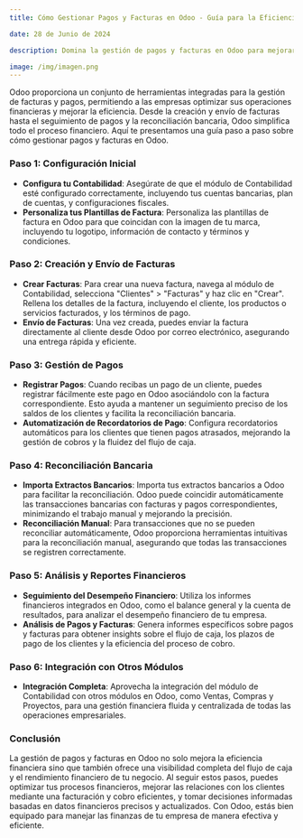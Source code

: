 ```yaml
---
title: Cómo Gestionar Pagos y Facturas en Odoo - Guía para la Eficiencia Financiera

date: 28 de Junio de 2024

description: Domina la gestión de pagos y facturas en Odoo para mejorar la eficiencia financiera de tu negocio. Aprende a crear, enviar y hacer seguimiento de facturas, así como a gestionar pagos de manera efectiva.

image: /img/imagen.png
---
```


Odoo proporciona un conjunto de herramientas integradas para la gestión de facturas y pagos, permitiendo a las empresas optimizar sus operaciones financieras y mejorar la eficiencia. Desde la creación y envío de facturas hasta el seguimiento de pagos y la reconciliación bancaria, Odoo simplifica todo el proceso financiero. Aquí te presentamos una guía paso a paso sobre cómo gestionar pagos y facturas en Odoo.

### **Paso 1: Configuración Inicial**

- **Configura tu Contabilidad**: Asegúrate de que el módulo de Contabilidad esté configurado correctamente, incluyendo tus cuentas bancarias, plan de cuentas, y configuraciones fiscales.
- **Personaliza tus Plantillas de Factura**: Personaliza las plantillas de factura en Odoo para que coincidan con la imagen de tu marca, incluyendo tu logotipo, información de contacto y términos y condiciones.

### **Paso 2: Creación y Envío de Facturas**

- **Crear Facturas**: Para crear una nueva factura, navega al módulo de Contabilidad, selecciona "Clientes" > "Facturas" y haz clic en "Crear". Rellena los detalles de la factura, incluyendo el cliente, los productos o servicios facturados, y los términos de pago.
- **Envío de Facturas**: Una vez creada, puedes enviar la factura directamente al cliente desde Odoo por correo electrónico, asegurando una entrega rápida y eficiente.

### **Paso 3: Gestión de Pagos**

- **Registrar Pagos**: Cuando recibas un pago de un cliente, puedes registrar fácilmente este pago en Odoo asociándolo con la factura correspondiente. Esto ayuda a mantener un seguimiento preciso de los saldos de los clientes y facilita la reconciliación bancaria.
- **Automatización de Recordatorios de Pago**: Configura recordatorios automáticos para los clientes que tienen pagos atrasados, mejorando la gestión de cobros y la fluidez del flujo de caja.

### **Paso 4: Reconciliación Bancaria**

- **Importa Extractos Bancarios**: Importa tus extractos bancarios a Odoo para facilitar la reconciliación. Odoo puede coincidir automáticamente las transacciones bancarias con facturas y pagos correspondientes, minimizando el trabajo manual y mejorando la precisión.
- **Reconciliación Manual**: Para transacciones que no se pueden reconciliar automáticamente, Odoo proporciona herramientas intuitivas para la reconciliación manual, asegurando que todas las transacciones se registren correctamente.

### **Paso 5: Análisis y Reportes Financieros**

- **Seguimiento del Desempeño Financiero**: Utiliza los informes financieros integrados en Odoo, como el balance general y la cuenta de resultados, para analizar el desempeño financiero de tu empresa.
- **Análisis de Pagos y Facturas**: Genera informes específicos sobre pagos y facturas para obtener insights sobre el flujo de caja, los plazos de pago de los clientes y la eficiencia del proceso de cobro.

### **Paso 6: Integración con Otros Módulos**

- **Integración Completa**: Aprovecha la integración del módulo de Contabilidad con otros módulos en Odoo, como Ventas, Compras y Proyectos, para una gestión financiera fluida y centralizada de todas las operaciones empresariales.

### **Conclusión**

La gestión de pagos y facturas en Odoo no solo mejora la eficiencia financiera sino que también ofrece una visibilidad completa del flujo de caja y el rendimiento financiero de tu negocio. Al seguir estos pasos, puedes optimizar tus procesos financieros, mejorar las relaciones con los clientes mediante una facturación y cobro eficientes, y tomar decisiones informadas basadas en datos financieros precisos y actualizados. Con Odoo, estás bien equipado para manejar las finanzas de tu empresa de manera efectiva y eficiente.